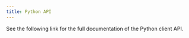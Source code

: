 ```yaml
---
title: Python API
---
```



See the following link for the full documentation of the Python client API.

<LinkCard
  title="Python API documentation"
  href="https://kuzudb.com/api-docs/python"
/>